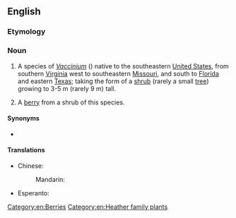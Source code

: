 ==English==

===Etymology===
{{rfe|lang=en}}

===Noun===
{{wikipedia}}
{{en-noun|~|farkleberries}}

# {{lb|en|uncountable}} A species of ''[[Vaccinium]]'' ({{taxlink|Vaccinium arboreum|species|noshow=1}}) native to the southeastern [[United States]], from southern [[Virginia]] west to southeastern [[Missouri]], and south to [[Florida]] and eastern [[Texas]]; taking the form of a [[shrub]] (rarely a small [[tree]]) growing to 3-5 m (rarely 9 m) tall.
# {{lb|en|countable}} A [[berry]] from a shrub of this species.

====Synonyms====
* {{l|en|sparkleberry}}

====Translations====
{{trans-top}}
* Chinese:
*: Mandarin: {{t-needed|cmn}}
{{trans-mid}}
* Esperanto: {{t-needed|eo}}
{{trans-bottom}}

[[Category:en:Berries]]
[[Category:en:Heather family plants]]